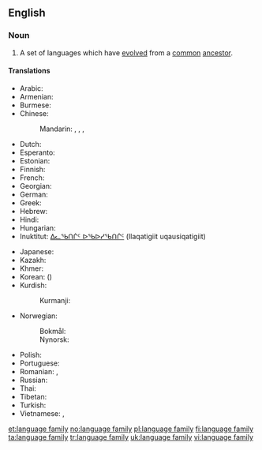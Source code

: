 ==English==
{{wikipedia}}

===Noun===
{{en-noun|language families|head=[[language]] [[family]]}}

# {{lb|en|linguistics}} A set of languages which have [[evolved]] from a [[common]] [[ancestor]].

====Translations====
{{trans-top|set of languages}}
* Arabic: {{t-needed|ar}}
* Armenian: {{t+|hy|լեզվաընտանիք|sc=Armn}}
* Burmese: {{t-needed|my}}
* Chinese:
*: Mandarin: {{t|cmn|語系|sc=Hani}}, {{t+|cmn|语系|tr=yǔxì|sc=Hani}}, {{t|cmn|語族|sc=Hani}}, {{t+|cmn|语族|tr=yǔzú|sc=Hani}}
* Dutch: {{t+|nl|taalfamilie|c}}
* Esperanto: {{t|eo|lingva familio}}
* Estonian: {{t|et|keelkond}}
* Finnish: {{t+|fi|kielikunta}}
* French: {{t|fr|famille de langues|f}}
* Georgian: {{t-needed|ka}}
* German: {{t+|de|Sprachfamilie|f}}
* Greek: {{t|el|γλωσσική οικογένεια|f}}
* Hebrew: {{t-needed|he}}
* Hindi: {{t|hi|भाषा-परिवार|m|tr=bhāṣā-parivār}}
* Hungarian: {{t+|hu|nyelvcsalád}}
* Inuktitut: [[ᐃᓚᖃᑎᒌᑦ ᐅᖃᐅᓯᖃᑎᒌᑦ]] (Ilaqatigiit uqausiqatigiit)
{{trans-mid}}
* Japanese: {{t+|ja|語族|tr=ごぞく, gozoku|sc=Jpan}}
* Kazakh: {{t|kk|тіл ұясы|tr=Cyrl|sc=Cyrl}}
* Khmer: {{t|km|អំបូរភាសា|sc=Khmr|tr=ɑmboo pʰiesaa}}
* Korean: {{t+|ko|어족|tr=eo-jok|sc=Hang}} ({{t+|ko|語族|sc=Kore}})
* Kurdish:
*: Kurmanji: {{t|kmr|zimanmalbat|f}}
* Norwegian:
*: Bokmål: {{t+|nb|språkfamilie|m}}
*: Nynorsk: {{t|nn|språkfamilie|m}}
* Polish: {{l|pl|rodzina}} {{l|pl|językowy|językowa|g=f}}
* Portuguese: {{t|pt|família linguística|f}}
* Romanian: {{t|ro|familie lingvistică|f}}, {{t|ro|familie de limbi|f}}
* Russian: {{t|ru|языкова́я семья́|f}}
* Thai: {{t|th|ตระกูลของภาษา|tr=dtràgoon kŏng paasăa|sc=Thai}}
* Tibetan: {{t-needed|bo}}
* Turkish: {{t+|tr|dil ailesi}}
* Vietnamese: {{t|vi|ngữ hệ}}, {{t|vi|hệ ngôn ngữ}}
{{trans-bottom}}

[[et:language family]]
[[no:language family]]
[[pl:language family]]
[[fi:language family]]
[[ta:language family]]
[[tr:language family]]
[[uk:language family]]
[[vi:language family]]
